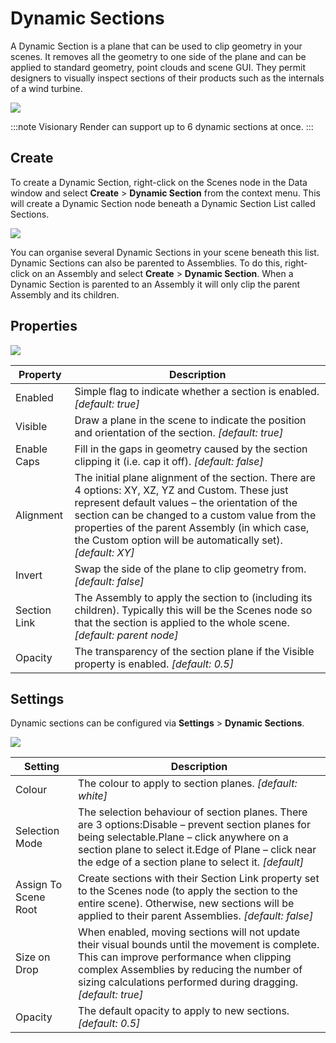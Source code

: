 # Dynamic Sections

A Dynamic Section is a plane that can be used to clip geometry in your scenes. It removes all the geometry to one side of the plane and can be applied to standard geometry, point clouds and scene GUI. They permit designers to visually inspect sections of their products such as the internals of a wind turbine.

![](/img/visionary-render/3d-view/dynamic-sections/overview.png)

:::note
Visionary Render can support up to 6 dynamic sections at once.
:::

## Create

To create a Dynamic Section, right-click on the Scenes node in the Data window and select **Create** > **Dynamic Section** from the context menu. This will create a Dynamic Section node beneath a Dynamic Section List called Sections.

![](/img/visionary-render/3d-view/dynamic-sections/tree.png)

You can organise several Dynamic Sections in your scene beneath this list. Dynamic Sections can also be parented to Assemblies. To do this, right-click on an Assembly and select **Create** > **Dynamic Section**. When a Dynamic Section is parented to an Assembly it will only clip the parent Assembly and its children.

## Properties

![](/img/visionary-render/3d-view/dynamic-sections/properties.png)

| Property     | Description                                                                                                                                                                                                                                                                                                              |
|--------------|--------------------------------------------------------------------------------------------------------------------------------------------------------------------------------------------------------------------------------------------------------------------------------------------------------------------------|
| Enabled      | Simple flag to indicate whether a section is enabled. *[default: true]*                                                                                                                                                                                                                                                |
| Visible      | Draw a plane in the scene to indicate the position and orientation of the section. *[default: true]*                                                                                                                                                                                                                   |
| Enable Caps  | Fill in the gaps in geometry caused by the section clipping it (i.e. cap it off). *[default: false]*                                                                                                                                                                                                                   |
| Alignment    | The initial plane alignment of the section. There are 4 options: XY, XZ, YZ and Custom. These just represent default values – the orientation of the section can be changed to a custom value from the properties of the parent Assembly (in which case, the Custom option will be automatically set). *[default: XY]* |
| Invert       | Swap the side of the plane to clip geometry from. *[default: false]*                                                                                                                                                                                                                                                   |
| Section Link | The Assembly to apply the section to (including its children). Typically this will be the Scenes node so that the section is applied to the whole scene. *[default: parent node]*                                                                                                                                      |
| Opacity      | The transparency of the section plane if the Visible property is enabled. *[default: 0.5]*                                                                                                                                                                                                                             |

## Settings

Dynamic sections can be configured via **Settings** > **Dynamic Sections**.

![](/img/visionary-render/3d-view/dynamic-sections/settings.png)

| Setting | Description |
| --- | --- |
| Colour | The colour to apply to section planes. *[default: white]* |
| Selection Mode | The selection behaviour of section planes. There are 3 options:Disable – prevent section planes for being selectable.Plane – click anywhere on a section plane to select it.Edge of Plane – click near the edge of a section plane to select it. *[default]* |
| Assign To Scene Root | Create sections with their Section Link property set to the Scenes node (to apply the section to the entire scene). Otherwise, new sections will be applied to their parent Assemblies. *[default: false]* |
| Size on Drop | When enabled, moving sections will not update their visual bounds until the movement is complete. This can improve performance when clipping complex Assemblies by reducing the number of sizing calculations performed during dragging. *[default: true]* |
| Opacity | The default opacity to apply to new sections. *[default: 0.5]* |
